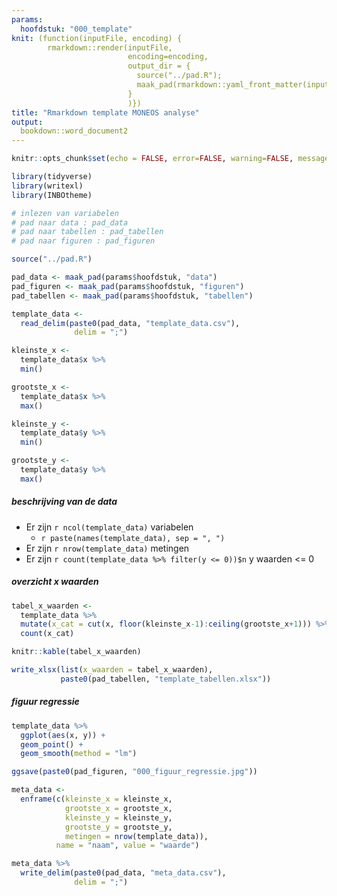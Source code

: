 ```yaml
---
params:
  hoofdstuk: "000_template"
knit: (function(inputFile, encoding) {
        rmarkdown::render(inputFile,
                          encoding=encoding,
                          output_dir = {
                            source("../pad.R");
                            maak_pad(rmarkdown::yaml_front_matter(inputFile)$params$hoofdstuk, "output")
                          }
                          )})
title: "Rmarkdown template MONEOS analyse"
output:
  bookdown::word_document2
---
```



```r

knitr::opts_chunk$set(echo = FALSE, error=FALSE, warning=FALSE, message=FALSE, cache=FALSE)

```


```r

library(tidyverse)
library(writexl)
library(INBOtheme)

```


```r

# inlezen van variabelen
# pad naar data : pad_data
# pad naar tabellen : pad_tabellen
# pad naar figuren : pad_figuren

source("../pad.R")

pad_data <- maak_pad(params$hoofdstuk, "data")
pad_figuren <- maak_pad(params$hoofdstuk, "figuren")
pad_tabellen <- maak_pad(params$hoofdstuk, "tabellen")

```


```r

template_data <- 
  read_delim(paste0(pad_data, "template_data.csv"),
              delim = ";")

kleinste_x <- 
  template_data$x %>% 
  min()

grootste_x <- 
  template_data$x %>% 
  max()

kleinste_y <- 
  template_data$y %>% 
  min()

grootste_y <- 
  template_data$y %>% 
  max()

```


##### beschrijving van de data

  - Er zijn `r ncol(template_data)` variabelen
    + `r paste(names(template_data), sep = ", ")`
  - Er zijn `r nrow(template_data)` metingen
  - Er zijn `r count(template_data %>% filter(y <= 0))$n` y waarden <= 0



##### overzicht x waarden 

```r

tabel_x_waarden <- 
  template_data %>% 
  mutate(x_cat = cut(x, floor(kleinste_x-1):ceiling(grootste_x+1))) %>% 
  count(x_cat)

knitr::kable(tabel_x_waarden)

write_xlsx(list(x_waarden = tabel_x_waarden),
           paste0(pad_tabellen, "template_tabellen.xlsx"))

```


##### figuur regressie

```r

template_data %>% 
  ggplot(aes(x, y)) +
  geom_point() +
  geom_smooth(method = "lm")

ggsave(paste0(pad_figuren, "000_figuur_regressie.jpg"))

```


```r

meta_data <- 
  enframe(c(kleinste_x = kleinste_x, 
            grootste_x = grootste_x, 
            kleinste_y = kleinste_y,
            grootste_y = grootste_y,
            metingen = nrow(template_data)),
          name = "naam", value = "waarde")

meta_data %>% 
  write_delim(paste0(pad_data, "meta_data.csv"),
              delim = ";")

```

